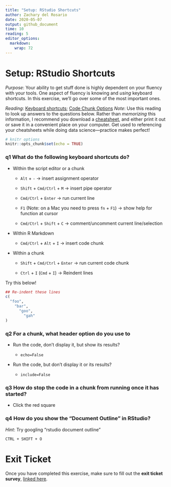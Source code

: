 ```yaml
---
title: "Setup: RStudio Shortcuts"
author: Zachary del Rosario
date: 2020-05-07
output: github_document
time: 10
reading: 5
editor_options: 
  markdown: 
    wrap: 72
---
```


# Setup: RStudio Shortcuts

*Purpose*: Your ability to get stuff done is highly dependent on your
fluency with your tools. One aspect of fluency is knowing and *using*
keyboard shortcuts. In this exercise, we'll go over some of the most
important ones.

*Reading*: [Keyboard
shortcuts](https://support.rstudio.com/hc/en-us/articles/200711853-Keyboard-Shortcuts);
[Code Chunk Options](https://rmarkdown.rstudio.com/lesson-3.html)
*Note*: Use this reading to look up answers to the questions below.
Rather than *memorizing* this information, I recommend you download a
[cheatsheet](https://rstudio.com/wp-content/uploads/2016/01/rstudio-IDE-cheatsheet.pdf),
and either print it out or save it in a convenient place on your
computer. Get used to referencing your cheatsheets while doing data
science---practice makes perfect!

```r
# knitr options
knitr::opts_chunk$set(echo = TRUE)
```

### **q1** What do the following keyboard shortcuts do?

-   Within the script editor or a chunk

    -   `Alt` + `-` -\> insert assignment operator

    -   `Shift` + `Cmd/Ctrl` + `M` -\> insert pipe operator

    -   `Cmd/Ctrl` + `Enter` -\> run current line

    -   `F1` (Note: on a Mac you need to press `fn` + `F1`) -\> show
        help for function at cursor

    -   `Cmd/Ctrl` + `Shift` + `C` -\> comment/uncomment current
        line/selection

-   Within R Markdown

    -   `Cmd/Ctrl` + `Alt` + `I` -\> insert code chunk

-   Within a chunk

    -   `Shift` + `Cmd/Ctrl` + `Enter` -\> run current code chunk

    -   `Ctrl` + `I` (`Cmd` + `I`) -\> Reindent lines

Try this below!

```r
## Re-indent these lines
c(
  "foo",
    "bar",
      "goo",
        "gah"
)
```

### **q2** For a chunk, what header option do you use to

-   Run the code, don't display it, but show its results?

    -   `echo=False`

-   Run the code, but don't display it or its results?

    -   `include=False`

### **q3** How do stop the code in a chunk from running once it has started?

-   Click the red square

### **q4** How do you show the "Document Outline" in RStudio?

*Hint*: Try googling "rstudio document outline"

`CTRL + SHIFT + O`

<!-- include-exit-ticket -->

# Exit Ticket

<!-- -------------------------------------------------- -->

Once you have completed this exercise, make sure to fill out the **exit
ticket survey**, [linked
here](https://docs.google.com/forms/d/e/1FAIpQLSeuq2LFIwWcm05e8-JU84A3irdEL7JkXhMq5Xtoalib36LFHw/viewform?usp=pp_url&entry.693978880=e-setup04-rstudio-shortcuts-assignment.Rmd).
